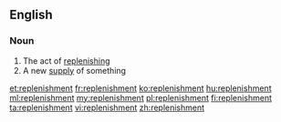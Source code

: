 ==English==

===Noun===
{{en-noun}}

# The act of [[replenish]]ing
# A new [[supply]] of something

[[et:replenishment]]
[[fr:replenishment]]
[[ko:replenishment]]
[[hu:replenishment]]
[[ml:replenishment]]
[[my:replenishment]]
[[pl:replenishment]]
[[fi:replenishment]]
[[ta:replenishment]]
[[vi:replenishment]]
[[zh:replenishment]]